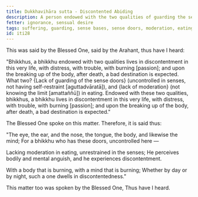 ```yaml
---
title: Dukkhavihāra sutta - Discontented Abiding
description: A person endowed with the two qualities of guarding the sense doors and moderation in eating lives with discontentedness in this very life and after death, a bad destination is expected.
fetter: ignorance, sensual desire
tags: suffering, guarding, sense bases, sense doors, moderation, eating, iti
id: iti28
---
```


This was said by the Blessed One, said by the Arahant, thus have I heard:

"Bhikkhus, a bhikkhu endowed with two qualities lives in discontentment in this very life, with distress, with trouble, with burning [passion]; and upon the breaking up of the body, after death, a bad destination is expected. What two? \{Lack of guarding of the sense doors} (uncontrolled in senses, not having self-restraint [aguttadvāratā]), and \{lack of moderation} (not knowing the limit [amattaññū]) in eating. Endowed with these two qualities, bhikkhus, a bhikkhu lives in discontentment in this very life, with distress, with trouble, with burning [passion]; and upon the breaking up of the body, after death, a bad destination is expected."

The Blessed One spoke on this matter. Therefore, it is said thus:

"The eye, the ear, and the nose,
the tongue, the body, and likewise the mind;
For a bhikkhu who has these doors,
uncontrolled here —

Lacking moderation in eating,
unrestrained in the senses;
He perceives bodily and mental anguish,
and he experiences discontentment.

With a body that is burning,
with a mind that is burning;
Whether by day or by night,
such a one dwells in discontentedness."

This matter too was spoken by the Blessed One, Thus have I heard.